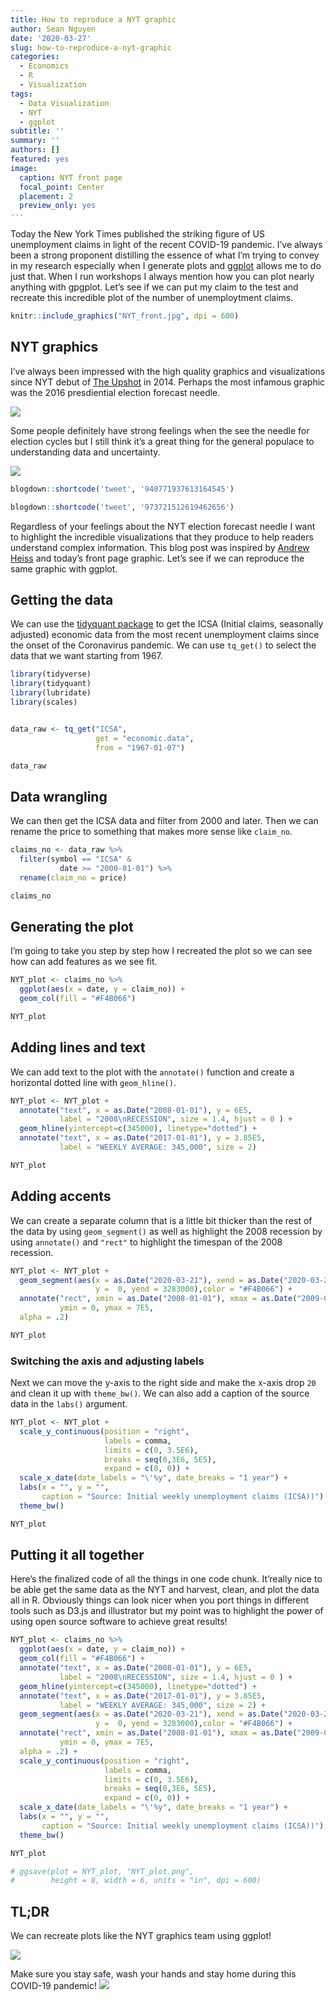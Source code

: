 ```yaml
---
title: How to reproduce a NYT graphic
author: Sean Nguyen
date: '2020-03-27'
slug: how-to-reproduce-a-nyt-graphic
categories:
  - Economics
  - R
  - Visualization
tags:
  - Data Visualization
  - NYT
  - ggplot
subtitle: ''
summary: ''
authors: []
featured: yes
image:
  caption: NYT front page
  focal_point: Center
  placement: 2
  preview_only: yes
--- 
```


Today the New York Times published the striking figure of US unemployment claims in light of the recent COVID-19 pandemic.  I've always been a strong proponent distilling the essence of what I'm trying to convey in my research especially when I generate plots and [ggplot](https://ggplot2.tidyverse.org/) allows me to do just that. When I run workshops I always mention how you can plot nearly anything with gpgplot. Let's see if we can put my claim to the test and recreate this incredible plot of the number of unemploytment claims. 

```r
knitr::include_graphics("NYT_front.jpg", dpi = 600)
```

## NYT graphics
I've always been impressed with the high quality graphics and visualizations since NYT debut of [The Upshot](https://www.nytimes.com/section/upshot) in 2014.  Perhaps the most infamous graphic was the 2016 presdiential election forecast needle. 

![](up-needle-image.png)

Some people definitely have strong feelings when the see the needle for election cycles but I still think it's a great thing for the general populace to understanding data and uncertainty.

![](https://media.giphy.com/media/2YoRN2MrRKNTzg7LJb/giphy.gif) 


```r
blogdown::shortcode('tweet', '940771937613164545')
```


```r
blogdown::shortcode('tweet', '973721512619462656')
```

 
 
Regardless of your feelings about the NYT election forecast needle I want to highlight the incredible visualizations that they produce to help readers understand complex information.  This blog post was inspired by [Andrew Heiss](https://twitter.com/andrewheiss/status/1243217997436801026) and today's front page graphic. Let's see if we can reproduce the same graphic with ggplot.


## Getting the data
We can use the [tidyquant package](https://github.com/business-science/tidyquant) to get the ICSA (Initial claims, seasonally adjusted)  economic data from the most recent unemployment claims since the onset of the Coronavirus pandemic. We can use `tq_get()` to select the data that we want starting from 1967.
```r
library(tidyverse)
library(tidyquant) 
library(lubridate)
library(scales) 


data_raw <- tq_get("ICSA",
                   get = "economic.data",  
                   from = "1967-01-07") 

data_raw
```

##  Data wrangling
We can then get the ICSA data and filter from 2000 and later.  Then we can rename the price to something that makes more sense like `claim_no`.
```r

claims_no <- data_raw %>% 
  filter(symbol == "ICSA" &
           date >= "2000-01-01") %>% 
  rename(claim_no = price)

claims_no
```


## Generating the plot
I'm going to take you step by step how I recreated the plot so we can see how can add features as we see fit.
```r

NYT_plot <- claims_no %>% 
  ggplot(aes(x = date, y = claim_no)) +
  geom_col(fill = "#F4B066") 

NYT_plot
```



## Adding lines and text
We can add text to the plot with the `annotate()` function and create a horizontal dotted line with `geom_hline()`.
```r

NYT_plot <- NYT_plot +
  annotate("text", x = as.Date("2008-01-01"), y = 6E5, 
           label = "2008\nRECESSION", size = 1.4, hjust = 0 ) +
  geom_hline(yintercept=c(345000), linetype="dotted") +
  annotate("text", x = as.Date("2017-01-01"), y = 3.85E5, 
           label = "WEEKLY AVERAGE: 345,000", size = 2) 

NYT_plot
```

## Adding accents
We can create a separate column that is a little bit thicker than the rest of the data by using `geom_segment()` as well as highlight the 2008 recession by using `annotate()` and  `"rect"` to highlight the timespan of the 2008 recession.

```r
NYT_plot <- NYT_plot +
  geom_segment(aes(x = as.Date("2020-03-21"), xend = as.Date("2020-03-21"),
                   y = 	0, yend = 3283000),color = "#F4B066") +
  annotate("rect", xmin = as.Date("2008-01-01"), xmax = as.Date("2009-07-01"),
           ymin = 0, ymax = 7E5,
  alpha = .2)

NYT_plot
```

### Switching the axis and adjusting labels
Next we can move the y-axis to the right side and make the x-axis drop `20`  and clean it up with `theme_bw()`. We can also add a caption of the source data in the `labs()` argument.
```r

NYT_plot <- NYT_plot +
  scale_y_continuous(position = "right",
                     labels = comma,
                     limits = c(0, 3.5E6),
                     breaks = seq(0,3E6, 5E5),
                     expand = c(0, 0)) +
  scale_x_date(date_labels = "\'%y", date_breaks = "1 year") +
  labs(x = "", y = "",
       caption = "Source: Initial weekly unemployment claims (ICSA))") +
  theme_bw()

NYT_plot
```

## Putting it all together
Here's the finalized code of all the things in one code chunk.  It'really nice to be able get the same data as the NYT and harvest, clean, and plot the data all in R.  Obviously things can look nicer when you port things in different tools such as D3.js and illustrator but my point was to highlight the power of using open source software to achieve great results!
```r

NYT_plot <- claims_no %>% 
  ggplot(aes(x = date, y = claim_no)) +
  geom_col(fill = "#F4B066") +
  annotate("text", x = as.Date("2008-01-01"), y = 6E5, 
           label = "2008\nRECESSION", size = 1.4, hjust = 0 ) +
  geom_hline(yintercept=c(345000), linetype="dotted") +
  annotate("text", x = as.Date("2017-01-01"), y = 3.85E5, 
           label = "WEEKLY AVERAGE: 345,000", size = 2) +
  geom_segment(aes(x = as.Date("2020-03-21"), xend = as.Date("2020-03-21"),
                   y = 	0, yend = 3283000),color = "#F4B066") +
  annotate("rect", xmin = as.Date("2008-01-01"), xmax = as.Date("2009-07-01"),
           ymin = 0, ymax = 7E5,
  alpha = .2) +
  scale_y_continuous(position = "right",
                     labels = comma,
                     limits = c(0, 3.5E6),
                     breaks = seq(0,3E6, 5E5),
                     expand = c(0, 0)) +
  scale_x_date(date_labels = "\'%y", date_breaks = "1 year") +
  labs(x = "", y = "",
       caption = "Source: Initial weekly unemployment claims (ICSA))") +
  theme_bw()

NYT_plot

# ggsave(plot = NYT_plot, "NYT_plot.png", 
#        height = 8, width = 6, units = "in", dpi = 600)
```

## TL;DR
We can recreate plots like the NYT graphics team using ggplot!

![](NYT_ggplot_comparison.png)

Make sure you stay safe, wash your hands and stay home during this COVID-19 pandemic!
![](https://media.giphy.com/media/efsGWPHNt1e7K5IFmR/giphy.gif)


